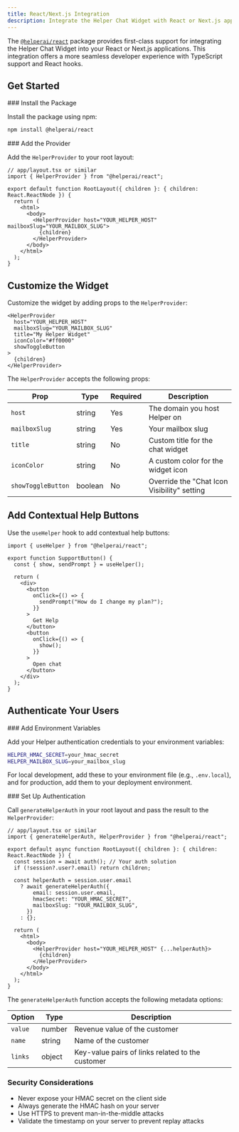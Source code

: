 ```yaml
---
title: React/Next.js Integration
description: Integrate the Helper Chat Widget with React or Next.js applications
---
```



The [`@helperai/react`](https://www.npmjs.com/package/@helperai/react) package provides first-class support for integrating the Helper Chat Widget into your React or Next.js applications. This integration offers a more seamless developer experience with TypeScript support and React hooks.

## Get Started

<Steps>
<Step>
### Install the Package

Install the package using npm:

```bash
npm install @helperai/react
```

</Step>

<Step>
### Add the Provider

Add the `HelperProvider` to your root layout:

```tsx
// app/layout.tsx or similar
import { HelperProvider } from "@helperai/react";

export default function RootLayout({ children }: { children: React.ReactNode }) {
  return (
    <html>
      <body>
        <HelperProvider host="YOUR_HELPER_HOST" mailboxSlug="YOUR_MAILBOX_SLUG">
          {children}
        </HelperProvider>
      </body>
    </html>
  );
}
```

</Step>
</Steps>

## Customize the Widget

Customize the widget by adding props to the `HelperProvider`:

```tsx
<HelperProvider
  host="YOUR_HELPER_HOST"
  mailboxSlug="YOUR_MAILBOX_SLUG"
  title="My Helper Widget"
  iconColor="#ff0000"
  showToggleButton
>
  {children}
</HelperProvider>
```

The `HelperProvider` accepts the following props:

| Prop               | Type    | Required | Description                                 |
| ------------------ | ------- | -------- | ------------------------------------------- |
| `host`             | string  | Yes      | The domain you host Helper on               |
| `mailboxSlug`      | string  | Yes      | Your mailbox slug                           |
| `title`            | string  | No       | Custom title for the chat widget            |
| `iconColor`        | string  | No       | A custom color for the widget icon          |
| `showToggleButton` | boolean | No       | Override the "Chat Icon Visibility" setting |

## Add Contextual Help Buttons

Use the `useHelper` hook to add contextual help buttons:

```tsx
import { useHelper } from "@helperai/react";

export function SupportButton() {
  const { show, sendPrompt } = useHelper();

  return (
    <div>
      <button
        onClick={() => {
          sendPrompt("How do I change my plan?");
        }}
      >
        Get Help
      </button>
      <button
        onClick={() => {
          show();
        }}
      >
        Open chat
      </button>
    </div>
  );
}
```

## Authenticate Your Users

<Steps>
<Step>
### Add Environment Variables

Add your Helper authentication credentials to your environment variables:

```bash
HELPER_HMAC_SECRET=your_hmac_secret
HELPER_MAILBOX_SLUG=your_mailbox_slug
```

For local development, add these to your environment file (e.g., `.env.local`), and for production, add them to your deployment environment.

</Step>

<Step>
### Set Up Authentication

Call `generateHelperAuth` in your root layout and pass the result to the `HelperProvider`:

```tsx
// app/layout.tsx or similar
import { generateHelperAuth, HelperProvider } from "@helperai/react";

export default async function RootLayout({ children }: { children: React.ReactNode }) {
  const session = await auth(); // Your auth solution
  if (!session?.user?.email) return children;

  const helperAuth = session.user.email
    ? await generateHelperAuth({
        email: session.user.email,
        hmacSecret: "YOUR_HMAC_SECRET",
        mailboxSlug: "YOUR_MAILBOX_SLUG",
      })
    : {};

  return (
    <html>
      <body>
        <HelperProvider host="YOUR_HELPER_HOST" {...helperAuth}>
          {children}
        </HelperProvider>
      </body>
    </html>
  );
}
```

The `generateHelperAuth` function accepts the following metadata options:

| Option  | Type   | Description                                      |
| ------- | ------ | ------------------------------------------------ |
| `value` | number | Revenue value of the customer                    |
| `name`  | string | Name of the customer                             |
| `links` | object | Key-value pairs of links related to the customer |

</Step>
</Steps>

### Security Considerations

- Never expose your HMAC secret on the client side
- Always generate the HMAC hash on your server
- Use HTTPS to prevent man-in-the-middle attacks
- Validate the timestamp on your server to prevent replay attacks
